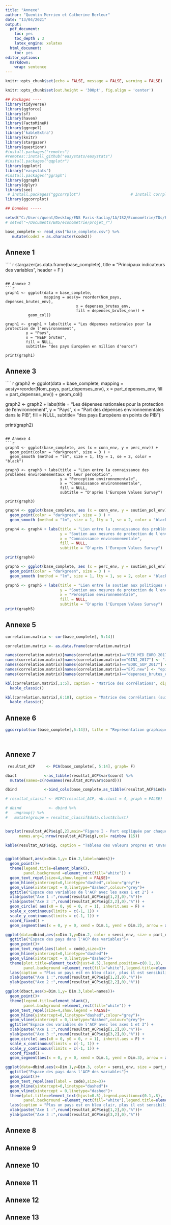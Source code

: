```yaml
---
title: "Annexe"
author: "Quentin Merrien et Catherine Berleur"
date: "13/04/2021"
output:
  pdf_document:
    toc: yes
    toc_depth : 3
    latex_engine: xelatex
  html_document:
    toc: yes
editor_options: 
  markdown: 
    wrap: sentence
---
```


```r
knitr::opts_chunk$set(echo = FALSE, message = FALSE, warning = FALSE)

knitr::opts_chunk$set(out.height = '300pt', fig.align = 'center')

## Packages ----
library(tidyverse)
library(ggforce)
library(sf)
library(haven)
library(FactoMineR)
library(ggrepel)
library('kableExtra')
library(knitr)
library(stargazer)
library(questionr)
#install.packages("remotes")
#remotes::install_github("easystats/easystats")
#install.packages("qqplotr")
library(qqplotr)
library("easystats")
#install.packages("ggraph")
library(ggraph)
library(dplyr)
library(see)
 # install.packages("ggcorrplot")                      # Install corrplot package
library(ggcorrplot)

## Données -----

setwd("C:/Users/quent/Desktop/ENS Paris-Saclay/1A/1S2/Econométrie/TDs/Bases de données/Documents/projet-econometrie")
# setwd("~/Documents/ENS/econometrie/projet_r")

base_complete <- read_csv("base_complete.csv") %>%
   mutate(code2 = as.character(code2))

```
\newpage

## Annexe 1 

```` r

stargazer(as.data.frame(base_complete), title = "Principaux indicateurs des variables", header = F )

```

## Annexe 2
```r
graph1 <- ggplot(data = base_complete, 
                 mapping = aes(y= reorder(Nom_pays, depenses_brutes_env), 
                               x = depenses_brutes_env,
                               fill = depenses_brutes_env)) +
          geom_col()

graph1 <- graph1 + labs(title = "Les dépenses nationales pour la protection de l'environnement",
         y = "Pays", 
         x = "NEEP brutes",
         fill = NULL,
         subtitle= "des pays Européen en million d'euros")

print(graph1)

```

## Annexe 3
```` r
graph2 <- ggplot(data = base_complete, 
                 mapping = aes(y=reorder(Nom_pays, part_depenses_env), 
                               x = part_depenses_env,
                               fill = part_depenses_env)) +
  geom_col()

graph2 <- graph2 + labs(title = "Les dépenses nationales pour la protection de l'environnement ",
         y = "Pays", 
         x = "Part des dépenses environnementales dans le PIB",
         fill = NULL,
         subtitle= "des pays Européens en points de PIB")

print(graph2)

```

## Annexe 4
```r
graph3 <- ggplot(base_complete, aes (x = conn_env, y = perc_env)) + 
  geom_point(color = "darkgreen", size = 3 ) +
  geom_smooth (method = "lm", size = 1, lty = 1, se = 2, color = "black")

graph3 <- graph3 + labs(title = "Lien entre la connaissance des problèmes environnementaux et leur perception",
                        y = "Perception environnementale",
                        x = "Connaissance environnementale",
                        fill = NULL,
                        subtitle = "D'après l'Europen Values Survey")

print(graph3)

```

```r

graph4 <- ggplot(base_complete, aes (x = conn_env, y = soutien_pol_env)) + 
  geom_point(color = "darkgreen", size = 3 ) +
  geom_smooth (method = "lm", size = 1, lty = 1, se = 2, color = "black")

graph4 <- graph4 + labs(title = "Lien entre la connaissance des problèmes environnementaux et le soutien aux politiques environnementales",
                        y = "Soutien aux mesures de protection de l'environnement",
                        x = "Connaissance environnementale",
                        fill = NULL,
                        subtitle = "D'après l'Europen Values Survey")

print(graph4)

```

```r
graph5 <- ggplot(base_complete, aes (x = perc_env, y = soutien_pol_env)) + 
  geom_point(color = "darkgreen", size = 3 ) +
  geom_smooth (method = "lm", size = 1, lty = 1, se = 2, color = "black")

graph5 <- graph5 + labs(title = "Lien entre le soutien aux politiques environnementales et la perception des problèmes environnementaux",
                        y = "Soutien aux mesures de protection de l'environnement",
                        x = "Perception environnementale",
                        fill = NULL,
                        subtitle = "D'après l'Europen Values Survey")
print(graph5)

```


## Annexe 5

```r
correlation.matrix <- cor(base_complete[, 5:14]) 

correlation.matrix <- as.data.frame(correlation.matrix)

names(correlation.matrix)[names(correlation.matrix)=="REV_MED_EURO_2017"] <- "rev_median" 
names(correlation.matrix)[names(correlation.matrix)=="GINI_2017"] <- "ind_gini" 
names(correlation.matrix)[names(correlation.matrix)=="EDUC_SUP_2017"] <- "educ_sup"
names(correlation.matrix)[names(correlation.matrix)=="EPI.new"] <- "epi" 
names(correlation.matrix)[names(correlation.matrix)=="depenses_brutes_env"] <- "depenses_env" 

kbl(correlation.matrix[,1:5], caption = "Matrice des corrélations", digits = 3) %>%
  kable_classic()

kbl(correlation.matrix[,6:10], caption = "Matrice des corrélations (suite)", digits = 3) %>%
  kable_classic()

```

## Annexe 6

```r

ggcorrplot(cor(base_complete[,5:14]), title = "Représentation graphique \nde la matrice des corrélations", legend.title= "Corrélation", lab = T, lab_col = "black", lab_size = 2.5, colors = c("gray8", "white", "forestgreen"), tl.cex = 5)




```



## Annexe 7

```r


 resultat_ACP     <- PCA(base_complete[, 5:14], graph= F)

dbact            <-as_tibble(resultat_ACP$var$coord) %>%
  mutate(names=c(rownames(resultat_ACP$var$coord)))

dbind            <-bind_cols(base_complete,as_tibble(resultat_ACP$ind$coord))

# resultat_classif <- HCPC(resultat_ACP, nb.clust = 4, graph = FALSE)

# dbind            <- dbind %>%
#   ungroup() %>%
#   mutate(groupe = resultat_classif$data.clust$clust)


barplot(resultat_ACP$eig[,2],main="Figure I - Part expliquée par chaque axe dans la variance totale",
      names.arg=1:nrow(resultat_ACP$eig),col= rainbow (15))

kable(resultat_ACP$eig, caption = "Tableau des valeurs propres et \nvariances des composantes principales")


ggplot(dbact,aes(x=Dim.1,y= Dim.2,label=names))+
  geom_point()+
  theme(legend.title=element_blank(),
        panel.background =element_rect(fill="white")) +
  geom_text_repel(size=4,show.legend = FALSE)+
  geom_hline(yintercept=0,linetype="dashed",colour="grey")+
  geom_vline(xintercept = 0,linetype="dashed",colour="grey")+
  ggtitle("Espace des variables de l'ACP avec les axes 1 et 2") +
  xlab(paste("Axe 1 :",round(resultat_ACP$eig[1,2],0),"%"))+
  ylab(paste("Axe 2 :",round(resultat_ACP$eig[2,2],0),"%")) +
  geom_circle( aes(x0 = 0, y0 = 0, r = 1), inherit.aes = F) +
  scale_x_continuous(limits = c(-1, 1)) +
  scale_y_continuous(limits = c(-1, 1)) +
  coord_fixed() +
  geom_segment(aes(x = 0, y = 0, xend = Dim.1, yend = Dim.2), arrow = arrow())

ggplot(data=dbind,aes(x=Dim.1,y=Dim.2, color = sensi_env, size = part_depenses_env))+
  ggtitle("Espace des pays dans l'ACP des variables")+
  geom_point()+
  geom_text_repel(aes(label = code),size=3)+
  geom_hline(yintercept=0,linetype="dashed")+
  geom_vline(xintercept = 0,linetype="dashed")+
  theme(plot.title=element_text(hjust=0.5),legend.position=c(0.1,.8),
        panel.background =element_rect(fill="white"),legend.title=element_blank())+
  labs(caption = "Plus un pays est en bleu clair, plus il est sensibilisé à l'environnement, \nplus le cercle est gros, plus ses dépenses pour l'environnement en points de PIB sont élevées.") +
  xlab(paste("Axe 1 :",round(resultat_ACP$eig[1,2],0),"%"))+
  ylab(paste("Axe 2 :",round(resultat_ACP$eig[2,2],0),"%"))

ggplot(dbact,aes(x=Dim.1,y= Dim.3,label=names))+
  geom_point()+
  theme(legend.title=element_blank(),
        panel.background =element_rect(fill="white")) +
  geom_text_repel(size=4,show.legend = FALSE)+
  geom_hline(yintercept=0,linetype="dashed",colour="grey")+
  geom_vline(xintercept = 0,linetype="dashed",colour="grey")+
  ggtitle("Espace des variables de l'ACP avec les axes 1 et 3") +
  xlab(paste("Axe 1 :",round(resultat_ACP$eig[1,2],0),"%"))+
  ylab(paste("Axe 3 :",round(resultat_ACP$eig[3,2],0),"%")) +
  geom_circle( aes(x0 = 0, y0 = 0, r = 1), inherit.aes = F) +
  scale_x_continuous(limits = c(-1, 1)) +
  scale_y_continuous(limits = c(-1, 1)) +
  coord_fixed() +
  geom_segment(aes(x = 0, y = 0, xend = Dim.1, yend = Dim.3), arrow = arrow())

ggplot(data=dbind,aes(x=Dim.1,y=Dim.3, color = sensi_env, size = part_depenses_env))+
  ggtitle("Espace des pays dans l'ACP des variables")+
  geom_point()+
  geom_text_repel(aes(label = code),size=3)+
  geom_hline(yintercept=0,linetype="dashed")+
  geom_vline(xintercept = 0,linetype="dashed")+
  theme(plot.title=element_text(hjust=0.5),legend.position=c(0.1,.8),
        panel.background =element_rect(fill="white"),legend.title=element_blank())+
  labs(caption = "Plus un pays est en bleu clair, plus il est sensibilisé à l'environnement, \nplus le cercle est gros, plus ses dépenses pour l'environnement en points de PIB sont élevées.") +
  xlab(paste("Axe 1 :",round(resultat_ACP$eig[1,2],0),"%"))+
  ylab(paste("Axe 3 :",round(resultat_ACP$eig[3,2],0),"%"))


```



## Annexe 8

## Annexe 9

## Annexe 10

## Annexe 11

## Annexe 12

## Annexe 13


